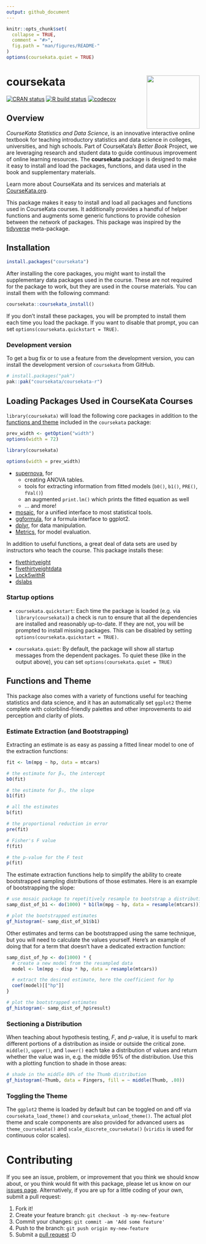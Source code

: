 ```yaml
---
output: github_document
---
```


<!-- README.md is generated from README.Rmd. Please edit that file -->

```r
knitr::opts_chunk$set(
  collapse = TRUE,
  comment = "#>",
  fig.path = "man/figures/README-"
)
options(coursekata.quiet = TRUE)
```

# coursekata <img src='man/figures/logo.png' align="right" height="138.5" />

<!-- badges: start -->
[![CRAN status](https://www.r-pkg.org/badges/version/coursekata)](https://CRAN.R-project.org/package=coursekata)
[![R build status](https://github.com/coursekata/coursekata-r/workflows/R-CMD-check/badge.svg)](https://github.com/coursekata/coursekata-r/actions)
[![codecov](https://codecov.io/gh/coursekata/coursekata-r/branch/main/graph/badge.svg?token=HEenoYyHcn)](https://app.codecov.io/gh/coursekata/coursekata-r)
<!-- badges: end -->


## Overview

*CourseKata Statistics and Data Science*, is an innovative interactive online textbook for teaching introductory statistics and data science in colleges, universities, and high schools. Part of CourseKata’s *Better Book* Project, we are leveraging research and student data to guide continuous improvement of online learning resources. The **coursekata** package is designed to make it easy to install and load the packages, functions, and data used in the book and supplementary materials.

Learn more about CourseKata and its services and materials at [CourseKata.org](https://coursekata.org/).

This package makes it easy to install and load all packages and functions used in CourseKata courses. It additionally provides a handful of helper functions and augments some generic functions to provide cohesion between the network of packages. This package was inspired by the [tidyverse](https://tidyverse.tidyverse.org) meta-package.


## Installation

```r
install.packages("coursekata")
```

After installing the core packages, you might want to install the supplementary data packages used in the course. These are not required for the package to work, but they are used in the course materials. You can install them with the following command:

```r
coursekata::coursekata_install()
```

If you don't install these packages, you will be prompted to install them each time you load the package. If you want to disable that prompt, you can set `options(coursekata.quickstart = TRUE)`.

### Development version

To get a bug fix or to use a feature from the development version, you can install the development version of `coursekata` from GitHub.

```r
# install.packages("pak")
pak::pak("coursekata/coursekata-r")
```


## Loading Packages Used in CourseKata Courses

`library(coursekata)` will load the following core packages in addition to the [functions and theme](#functions-and-theme) included in the `coursekata` package:

```r
prev_width <- getOption("width")
options(width = 72)
```

```r
library(coursekata)
```

```r
options(width = prev_width)
```

* [supernova](https://cran.r-project.org/package=supernova), for
  - creating ANOVA tables.
  - tools for extracting information from fitted models (`b0()`, `b1()`, `PRE()`, `fVal()`)
  - an augmented `print.lm()` which prints the fitted equation as well
  - … and more!
* [mosaic](https://cran.r-project.org/package=mosaic), for a unified interface to most statistical tools.
* [ggformula](https://cran.r-project.org/package=ggformula), for a formula interface to ggplot2.
* [dplyr](https://cran.r-project.org/package=dplyr), for data manipulation.
* [Metrics](https://cran.r-project.org/package=Metrics), for model
  evaluation.

In addition to useful functions, a great deal of data sets are used by instructors who teach the course. This package installs these:

* [fivethirtyeight](https://cran.r-project.org/package=fivethirtyeight)
* [fivethirtyeightdata](https://fivethirtyeightdata.github.io/fivethirtyeightdata/index.html)
* [Lock5withR](https://cran.r-project.org/package=Lock5withR)
* [dslabs](https://cran.r-project.org/package=dslabs)

### Startup options

- `coursekata.quickstart`: Each time the package is loaded (e.g. via `library(coursekata)`) a check is run to ensure that all the dependencies are installed and reasonably up-to-date. If they are not, you will be prompted to install missing packages. This can be disabled by setting `options(coursekata.quickstart = TRUE)`.

- `coursekata.quiet`: By default, the package will show all startup messages from the dependent packages. To quiet these (like in the output above), you can set `options(coursekata.quiet = TRUE)`

## Functions and Theme

This package also comes with a variety of functions useful for teaching statistics and data science, and it has an automatically set `ggplot2` theme complete with colorblind-friendly palettes and other improvements to aid perception and clarity of plots.

### Estimate Extraction (and Bootstrapping)

Extracting an estimate is as easy as passing a fitted linear model to one of the extraction functions:

```r
fit <- lm(mpg ~ hp, data = mtcars)

# the estimate for β₀, the intercept
b0(fit)

# the estimate for β₁, the slope
b1(fit)

# all the estimates
b(fit)

# the proportional reduction in error
pre(fit)

# Fisher's F value
f(fit)

# the p-value for the F test
p(fit)
```

The estimate extraction functions help to simplify the ability to create bootstrapped sampling distributions of those estimates. Here is an example of bootstrapping the slope:

```r
# use mosaic package to repetitively resample to bootstrap a distribution
samp_dist_of_b1 <- do(1000) * b1(lm(mpg ~ hp, data = resample(mtcars)))

# plot the bootstrapped estimates
gf_histogram(~ samp_dist_of_b1$b1)
```

Other estimates and terms can be bootstrapped using the same technique, but you will need to calculate the values yourself. Here's an example of doing that for a term that doesn't have a dedicated extraction function:

```r
samp_dist_of_hp <- do(1000) * {
  # create a new model from the resampled data
  model <- lm(mpg ~ disp * hp, data = resample(mtcars))

  # extract the desired estimate, here the coefficient for hp
  coef(model)[["hp"]]
}

# plot the bootstrapped estimates
gf_histogram(~ samp_dist_of_hp$result)
```

### Sectioning a Distribution

When teaching about hypothesis testing, *F*, and *p*-value, it is useful to mark different portions of a distribution as inside or outside the critical zone. `middle()`, `upper()`, and `lower()` each take a distribution of values and return whether the value was in, e.g. the middle 95% of the distribution. Use this with a plotting function to shade in those areas:

```r
# shade in the middle 80% of the Thumb distribution
gf_histogram(~Thumb, data = Fingers, fill = ~ middle(Thumb, .80))
```

### Toggling the Theme

The `ggplot2` theme is loaded by default but can be toggled on and off via `coursekata_load_theme()` and `coursekata_unload_theme()`. The actual plot theme and scale components are also provided for advanced users as `theme_coursekata()` and `scale_discrete_coursekata()` (`viridis` is used for continuous color scales).

# Contributing

If you see an issue, problem, or improvement that you think we should know about, or you think would fit with this package, please let us know on our [issues page](https://github.com/coursekata/coursekata-r/issues). Alternatively, if you are up for a little coding of your own, submit a pull request:

1. Fork it!
2. Create your feature branch: ```git checkout -b my-new-feature```
3. Commit your changes: ```git commit -am 'Add some feature'```
4. Push to the branch: ```git push origin my-new-feature```
5. Submit a [pull request](https://github.com/coursekata/coursekata-r/pulls) :D
